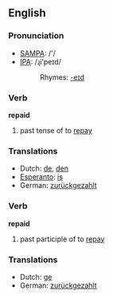 ==English==

===Pronunciation===
*[[w:SAMPA|SAMPA]]: /'/
*[[w:IPA|IPA]]: /ɻi'peɪd/
*:Rhymes: [[Rhymes:English:-eɪd|-eɪd]]

===Verb===
'''repaid'''

# past tense of to [[repay]]

===Translations===
*Dutch: [[de]], [[den]]
*[[Esperanto]]: [[is]]
*German: [[zurückgezahlt]]

===Verb===
'''repaid'''

# past participle of to [[repay]]

===Translations===
*Dutch: [[ge]]
*German: [[zurückgezahlt]]
